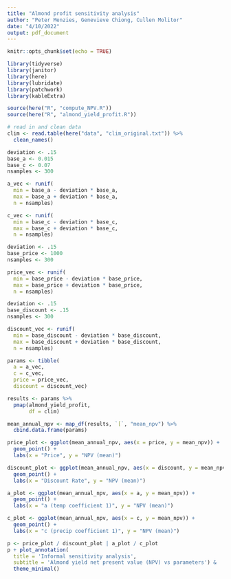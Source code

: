 ```yaml
---
title: "Almond profit sensitivity analysis"
author: "Peter Menzies, Genevieve Chiong, Cullen Molitor"
date: "4/10/2022"
output: pdf_document
---
```


```r
knitr::opts_chunk$set(echo = TRUE)

library(tidyverse)
library(janitor)
library(here)
library(lubridate)
library(patchwork)
library(kableExtra)

source(here("R", "compute_NPV.R"))
source(here("R", "almond_yield_profit.R"))
```

```r
# read in and clean data 
clim <- read.table(here("data", "clim_original.txt")) %>% 
  clean_names() 
```

```r
deviation <- .15
base_a <- 0.015
base_c <- 0.07
nsamples <- 300

a_vec <- runif(
  min = base_a - deviation * base_a,
  max = base_a + deviation * base_a, 
  n = nsamples)

c_vec <- runif(
  min = base_c - deviation * base_c,
  max = base_c + deviation * base_c, 
  n = nsamples)

deviation <- .15
base_price <- 1000
nsamples <- 300

price_vec <- runif(
  min = base_price - deviation * base_price,
  max = base_price + deviation * base_price, 
  n = nsamples)

deviation <- .15
base_discount <- .15
nsamples <- 300

discount_vec <- runif(
  min = base_discount - deviation * base_discount,
  max = base_discount + deviation * base_discount, 
  n = nsamples)

params <- tibble(
  a = a_vec, 
  c = c_vec, 
  price = price_vec, 
  discount = discount_vec)

results <- params %>% 
  pmap(almond_yield_profit,
       df = clim)

mean_annual_npv <- map_df(results, `[`, "mean_npv") %>% 
  cbind.data.frame(params)
```


```r
price_plot <- ggplot(mean_annual_npv, aes(x = price, y = mean_npv)) +
  geom_point() +
  labs(x = "Price", y = "NPV (mean)")

discount_plot <- ggplot(mean_annual_npv, aes(x = discount, y = mean_npv)) +
  geom_point() +
  labs(x = "Discount Rate", y = "NPV (mean)")

a_plot <- ggplot(mean_annual_npv, aes(x = a, y = mean_npv)) +
  geom_point() +
  labs(x = "a (temp coefficient 1)", y = "NPV (mean)") 

c_plot <- ggplot(mean_annual_npv, aes(x = c, y = mean_npv)) +
  geom_point() +
  labs(x = "c (precip coefficient 1)", y = "NPV (mean)") 

p <- price_plot / discount_plot | a_plot / c_plot
p + plot_annotation(
  title = 'Informal sensitivity analysis',
  subtitle = 'Almond yield net present value (NPV) vs parameters') &
  theme_minimal()
```












